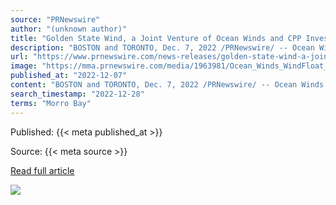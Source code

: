 ```yaml
---
source: "PRNewswire"
author: "(unknown author)"
title: "Golden State Wind, a Joint Venture of Ocean Winds and CPP Investments, Wins 2 GW California Wind Energy Lease"
description: "BOSTON and TORONTO, Dec. 7, 2022 /PRNewswire/ -- Ocean Winds (OW) and Canada Pension Plan Investment Board (CPP Investments) are pleased to announce that their newly formed offshore wind joint venture Golden State Wind was awarded an 80,418-acre lease area by…"
url: "https://www.prnewswire.com/news-releases/golden-state-wind-a-joint-venture-of-ocean-winds-and-cpp-investments-wins-2-gw-california-wind-energy-lease-301697644.html"
image: "https://mma.prnewswire.com/media/1963981/Ocean_Winds_WindFloat_Atlantic.jpg?p=facebook"
published_at: "2022-12-07"
content: "BOSTON and TORONTO, Dec. 7, 2022 /PRNewswire/ -- Ocean Winds (OW) and Canada Pension Plan Investment Board (CPP Investments) are pleased to announce that their newly formed offshore wind joint ventur… [+5381 chars]"
search_timestamp: "2022-12-28"
terms: "Morro Bay"
---
```



Published: {{< meta published_at >}}


Source: {{< meta source >}}


[Read full article]({{< meta url >}})



![](`r rmarkdown::metadata$image[1]`)
